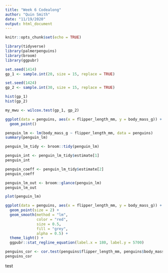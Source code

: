 ```yaml
---
title: "Week 6 Codealong"
author: "Quin Smith"
date: "11/19/2020"
output: html_document
---
```


```r
knitr::opts_chunk$set(echo = TRUE)

library(tidyverse)
library(palmerpenguins)
library(broom)
library(ggpubr)
```

```r
set.seed(1414)
gp_1 <- sample.int(20, size = 15, replace = TRUE)

set.seed(1424)
gp_2 <- sample.int(30, size = 15, replace = TRUE)

hist(gp_1)
hist(gp_2)
```

```r
my_mwu <- wilcox.test(gp_1, gp_2)
```

```r
ggplot(data = penguins, aes(x = flipper_length_mm, y = body_mass_g)) +
  geom_point()
```

```r
penguin_lm <- lm(body_mass_g ~ flipper_length_mm, data = penguins)
summary(penguin_lm)
```

```r
penguin_lm_tidy <- broom::tidy(penguin_lm)

penguin_int <- penguin_lm_tidy$estimate[1]
penguin_int

penguin_coeff <- penguin_lm_tidy$estimate[2]
penguin_coeff
```

```r
penguin_lm_out <- broom::glance(penguin_lm)
penguin_lm_out
```

```r
plot(penguin_lm)
```

```r
ggplot(data = penguins, aes(x = flipper_length_mm, y = body_mass_g)) +
  geom_point(size = 2) +
  geom_smooth(method = "lm",
              color = "red",
              size = 0.5,
              fill = "grey",
              alpha = 0.5) +
  theme_light() +
  ggpubr::stat_regline_equation(label.x = 180, label.y = 5700)
```

```r
penguins_cor <- cor.test(penguins$flipper_length_mm, penguins$body_mass_g)
penguins_cor
```
test



